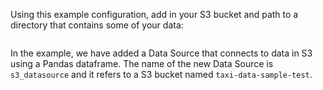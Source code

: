
Using this example configuration, add in your S3 bucket and path to a directory that contains some of your data:

```python name="docs/docusaurus/docs/snippets/aws_cloud_storage_pandas.py add_s3_datasource"
```

In the example, we have added a Data Source that connects to data in S3 using a Pandas dataframe. The name of
the new Data Source is ``s3_datasource`` and it refers to a S3 bucket named ``taxi-data-sample-test``.